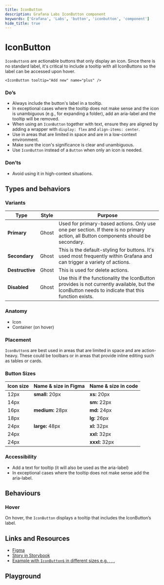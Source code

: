 ```yaml
---
title: IconButton
description: Grafana Labs IconButton component
keywords: ['Grafana', 'Labs', 'button', 'iconbutton', 'component']
hide_title: true
---
```


# IconButton <Badge text='ready' color='green'></Badge> <StorybookLink path='/story/buttons-iconbutton--basic'/>

`IconButton`s are actionable buttons that only display an icon. Since there is no standard label, it's critical to include a tooltip with all IconButtons so the label can be accessed upon hover.

```tsx live
<IconButton tooltip="Add new" name="plus" />
```

### Do’s

- Always include the button's label in a tooltip.
- In exceptional cases where the tooltip does not make sense and the icon is unambiguous (e.g., <Icon name="angle-down" /> for expanding a folder), add an aria-label and the tooltip will be removed.
- When using an `IconButton` together with text, ensure they are aligned by adding a wrapper with `display: flex` and `align-items: center`.
- Use in areas that are limited in space and are in a low-context environment.
- Make sure the icon's significance is clear and unambiguous.
- Use `IconButton` instead of a `Button` when only an icon is needed.

### Don’ts

- Avoid using it in high-context situations.

## Types and behaviors

### Variants

| Type            | Style | Purpose                                                                                                                                           |
| --------------- | ----- | ------------------------------------------------------------------------------------------------------------------------------------------------- |
| **Primary**     | Ghost | Used for primary-based actions. Only use one per section. If there is no primary action, all Button components should be secondary.               |
| **Secondary**   | Ghost | This is the default-styling for buttons. It's used most frequently within Grafana and can trigger a variety of actions.                           |
| **Destructive** | Ghost | This is used for delete actions.                                                                                                                  |
| **Disabled**    | Ghost | Use this if the functionality the IconButton provides is not currently available, but the IconButton needs to indicate that this function exists. |

### Anatomy

- Icon
- Container (on hover)

### Placement

`IconButton`s are best used in areas that are limited in space and are action-heavy. These could be toolbars or in areas that provide inline editing such as tables or cards.

### Button Sizes

| Icon size | Name & size in Figma | Name & size in code |
| --------- | -------------------- | ------------------- |
| 12px      | **small:** 20px      | **xs:** 20px        |
| 14px      |                      | **sm:** 22px        |
| 16px      | **medium:** 28px     | **md:** 24px        |
| 18px      |                      | **lg:** 26px        |
| 24px      | **large:** 48px      | **xl:** 32px        |
| 24px      |                      | **xxl:** 32px       |
| 24px      |                      | **xxxl:** 32px      |

### Accessibility

- Add a text for tooltip (it will also be used as the aria-label)
- In exceptional cases where the tooltip does not make sense add the aria-label.

## Behaviours

### Hover

On hover, the `IconButton` displays a tooltip that includes the IconButton’s label.

## Links and Resources

- [Figma](https://www.figma.com/file/htVIFrTq8e7sx8Olo7L6kZ/Saga-Components--Dark-theme?type=design&node-id=8444-13444&mode=design&t=HOUJYSYNbbYEZMUl-0)
- [Story in Storybook](https://developers.grafana.com/ui/latest/index.html?path=/story/buttons-iconbutton--basic)
- [Example with `IconButton`s in different sizes e.g. <Icon name="bars" />, <Icon name="share-alt" />, <Icon name="trash-alt" />, <Icon name="eye" />](https://play.grafana.org/explore?orgId=1&left=%7B%22datasource%22:%22aDCxdqe7k%22,%22queries%22:%5B%7B%22metrics%22:%5B%7B%22id%22:%221%22,%22type%22:%22logs%22%7D%5D,%22query%22:%22%22,%22refId%22:%22A%22,%22datasource%22:%7B%22type%22:%22elasticsearch%22,%22uid%22:%22aDCxdqe7k%22%7D,%22alias%22:%22%22,%22bucketAggs%22:%5B%7B%22type%22:%22date_histogram%22,%22id%22:%222%22,%22settings%22:%7B%22interval%22:%22auto%22%7D,%22field%22:%22order_date%22%7D%5D,%22timeField%22:%22order_date%22%7D%5D,%22range%22:%7B%22from%22:%22now-1h%22,%22to%22:%22now%22%7D%7D)

## Playground

<ComponentEmbed path="/story/buttons-iconbutton--basic" />
